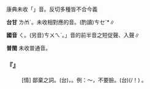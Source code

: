 
=={{ruby|啐|ㄑ}}==

康典未收「{{ruby|啐|ㄑ}}」音。反切多種皆不合今義

'''台甘''' <rt>ㄌㆰˊ</rt>。未收相對應的音。(酌讀)<rt>ㄘㆤˋ</rt>*∥

'''國音''' <rt>ㄑ</rt>。(另音)<rt>ㄘㄨㄟˋ</rt>。{{ruby|「|ㄑㄧ}}」音的前半音之短促聲、入聲∥

'''普閩''' 未收普通{{ruby|話|ㄑ}}音。

    

==='''『{{ruby|啐|ㄑ}}』'''===
: [情] 鄙棄之詞。(台){{ruby|啐|ㄘㆤˋ}}，{{ruby|表|ㄅㄧㄠˋ}}{{ruby|示|ㄒㄧ˫}}{{ruby|看|ㄎㄨㆩ˪}}{{ruby|無|ㆠㄜˊ}}{{ruby|起|ㄎㄧˋ}}{{ruby|丌|ㆤ}}{{ruby|感|ㄍㆰˋ}}{{ruby|情|ㄐㄧㄥˊ}}{{ruby|詞|ㄙㄨˊ}}。例：～，不要臉。(台){{ruby|啐|ㄘㆤˋ}}(/{{ruby|呸|ㄆㄨㄧˋ}}！){{ruby|<mark>&#xffa45;</mark>|ㆠㆤ˫}}{{ruby|/|ㆠㄨㆤ˫}}{{ruby|見|ㄍㄧㄢ˪}}{{ruby|/|ㄍㄧㄣ˪}}{{ruby|笑|ㄒㄧㄠ˪}} 。
    
